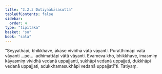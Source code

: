 ```yaml
---
title: "2.2.3 Dutiyaākāsasutta"
tableOfContents: false
sidebar:
  order: 4
type: "tipitaka"
basket: "su"
book: "sala"
---
```



<DynamicBreadcrumb />

<Division number="261" book="sala">

<Paragraph number="1160" book="sala">
“Seyyathāpi, bhikkhave, ākāse vividhā vātā vāyanti. Puratthimāpi vātā vāyanti …pe…  adhimattāpi vātā vāyanti. Evameva kho, bhikkhave, imasmiṃ kāyasmiṃ vividhā vedanā uppajjanti, sukhāpi vedanā uppajjati, dukkhāpi vedanā uppajjati, adukkhamasukhāpi vedanā uppajjatī”ti.

</Paragraph>
</Division>

<Paragraph number="1161" type="center" book="sala">
Tatiyaṃ.
</Paragraph>